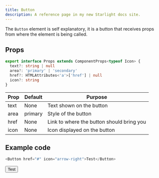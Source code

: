 ```yaml
---
title: Button
description: A reference page in my new Starlight docs site.
---
```



The `Button` element is self explanatory, it is a button that receives props from where the element is being called.
## Props
```ts
export interface Props extends ComponentProps<typeof Icon> {
  text?: string | null
  area?: 'primary' | 'secondary'
  href?: HTMLAttributes<'a'>['href'] | null
  icon?: string
}
```

| Prop | Default | Purpose |
| ----------- | ----------- | ----------- |
| text | None | Text shown on the button |
| area | primary | Style of the button |
| href | None | Link to where the button should bring you |
| icon | None | Icon displayed on the button |

## Example code
```js title="index.astro"
<Button href="#" icon="arrow-right">Test</Button>
```

<Button href="#" icon="arrow-right">Test</Button>